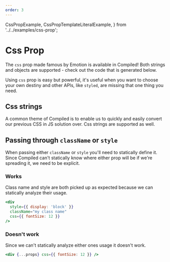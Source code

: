```yaml
---
order: 3
---
```


  CssPropExample,
  CssPropTemplateLiteralExample,
} from '../../examples/css-prop';

# Css Prop

The `css` prop made famous by Emotion is available in Compiled!
Both strings and objects are supported -
check out the code that is generated below.

<CssPropExample />

Using `css` prop is easy but powerful,
it's useful when you want to choose your own destiny and other APIs,
like `styled`,
are missing that one thing you need.

## Css strings

A common theme of Compiled is to enable us to quickly and easily convert our previous CSS in JS solution over.
Css strings are supported as well.

<CssPropTemplateLiteralExample />

## Passing through `className` or `style`

When passing either `className` or `style` you'll need to statically define it.
Since Compiled can't statically know where either prop will be if we're spreading it,
we need to be explicit.

### Works

Class name and style are both picked up as expected because we can statically analyze their usage.

```jsx
<div
  style={{ display: 'block' }}
  className="my class name"
  css={{ fontSize: 12 }}
/>
```

### Doesn't work

Since we can't statically analyze either ones usage it doesn't work.

```jsx
<div {...props} css={{ fontSize: 12 }} />
```
